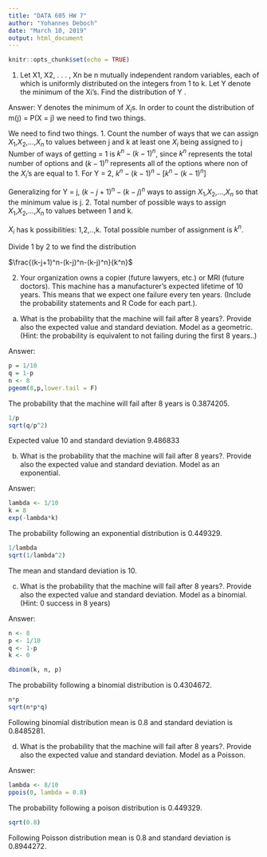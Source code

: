 ---
title: "DATA 605 HW 7"
author: "Yohannes Deboch"
date: "March 10, 2019"
output: html_document
---

```{r setup, include=FALSE}
knitr::opts_chunk$set(echo = TRUE)
```
1. Let X1, X2, . . . , Xn be n mutually independent random variables, each of
which is uniformly distributed on the integers from 1 to k. Let Y denote the
minimum of the Xi’s. Find the distribution of Y .

Answer: Y denotes the minimum of $X_{i}$s.
In order to count the distribution of m(j) = P(X = j) we need to find two things.

We need to find two things.
1. Count the number of ways that we can assign $X_{1}$,$X_{2}$,...,$X_{n}$ to values between j and k at least one $X_{i}$  being assigned to j
Number of ways of getting  = 1 is $k^{n} - (k-1)^{n}$, since $k^{n}$ represents the total number of options and $(k-1)^n$ represents all of the options where non of the $X_{i}$'s are equal to 1.
For Y = 2, $k^{n} - (k-1)^{n} -[k^n-(k-1)^n]$

Generalizing for Y = j,
$(k- j + 1)^n - (k-j)^n$ ways to assign $X_{1}$,$X_{2}$,...,$X_{n}$ so that the minimum value is j.
2. Total number of possible ways to assign $X_{1}$,$X_{2}$,...,$X_{n}$ to values between 1 and k.


$X_{i}$ has k possibilities: 1,2,..,k. Total possible number of assignment is $k^{n}$.

Divide 1 by 2 to we find the distribution

$\frac{(k-j+1)^n-(k-j)^n-(k-j)^n}{k^n}$



2. Your organization owns a copier (future lawyers, etc.) or MRI (future doctors).
This machine has a manufacturer’s expected lifetime of 10 years. This means
that we expect one failure every ten years. (Include the probability statements
and R Code for each part.).

a. What is the probability that the machine will fail after 8 years?. Provide also the
expected value and standard deviation. Model as a geometric. (Hint: the probability is
equivalent to not failing during the first 8 years..)

Answer: 
```{r}
p = 1/10
q = 1-p
n <- 8
pgeom(8,p,lower.tail = F)
```
The probability that the machine will fail after 8 years is 0.3874205.

```{r}
1/p
sqrt(q/p^2)
```
Expected value 10 and standard deviation 9.486833

b. What is the probability that the machine will fail after 8 years?. Provide also the
expected value and standard deviation. Model as an exponential.

Answer: 
```{r}
lambda <- 1/10
k = 8
exp(-lambda*k)
```
The probability following an exponential distribution is 0.449329.

```{r}
1/lambda
sqrt(1/lambda^2)
```
The mean and standard deviation is 10.

c. What is the probability that the machine will fail after 8 years?. Provide also the
expected value and standard deviation. Model as a binomial. (Hint: 0 success in 8
years)

Answer: 
```{r}
n <- 8
p <- 1/10
q <- 1-p
k <- 0

dbinom(k, n, p)
```

The probability following a binomial distribution is  0.4304672.
```{r}
n*p
sqrt(n*p*q)
```
Following binomial distribution mean is  0.8 and standard deviation is 0.8485281.

d. What is the probability that the machine will fail after 8 years?. Provide also the
expected value and standard deviation. Model as a Poisson.

Answer: 
```{r}
lambda <- 8/10
ppois(0, lambda = 0.8)
```

The probability following a poison distribution is  0.449329.
```{r}
sqrt(0.8)
```
Following Poisson distribution mean is  0.8 and standard deviation is 0.8944272.

